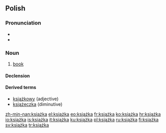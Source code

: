 ==Polish==

===Pronunciation===
* {{IPA|[ˈkʲɕɔ̃w̃ʂka]|lang=pl}}
* {{audio|pl-książka.ogg|audio}}

===Noun===
{{infl|pl|noun|g=f}}

# [[book]]

====Declension====
{{pl-decl-noun-ka|książ}}

====Derived terms====
* [[książkowy]] (adjective)
* [[książeczka]] (diminutive)

[[zh-min-nan:książka]]
[[el:książka]]
[[eo:książka]]
[[fr:książka]]
[[ko:książka]]
[[hr:książka]]
[[io:książka]]
[[is:książka]]
[[it:książka]]
[[ku:książka]]
[[pl:książka]]
[[ru:książka]]
[[fi:książka]]
[[sv:książka]]
[[tr:książka]]